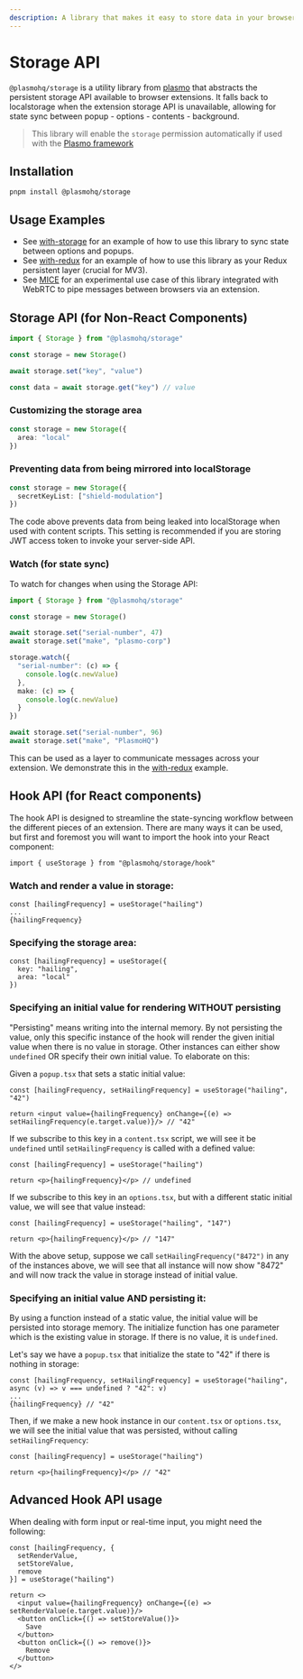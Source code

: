 ```yaml
---
description: A library that makes it easy to store data in your browser extension's storage.
---
```



# Storage API

<ShieldBanners packageName="@plasmohq/storage" />

`@plasmohq/storage` is a utility library from [plasmo](https://www.plasmo.com/) that abstracts the persistent storage API available to browser extensions. It falls back to localstorage when the extension storage API is unavailable, allowing for state sync between popup - options - contents - background.

> This library will enable the `storage` permission automatically if used with the [Plasmo framework](https://docs.plasmo.com)

## Installation

```
pnpm install @plasmohq/storage
```

## Usage Examples

- See [with-storage](https://github.com/PlasmoHQ/examples/tree/main/with-storage) for an example of how to use this library to sync state between options and popups.
- See [with-redux](https://github.com/PlasmoHQ/examples/tree/main/with-redux) for an example of how to use this library as your Redux persistent layer (crucial for MV3).
- See [MICE](https://github.com/PlasmoHQ/mice) for an experimental use case of this library integrated with WebRTC to pipe messages between browsers via an extension.

## Storage API (for Non-React Components)

```ts
import { Storage } from "@plasmohq/storage"

const storage = new Storage()

await storage.set("key", "value")

const data = await storage.get("key") // value
```

### Customizing the storage area

```ts
const storage = new Storage({
  area: "local"
})
```

### Preventing data from being mirrored into localStorage

```ts
const storage = new Storage({
  secretKeyList: ["shield-modulation"]
})
```

The code above prevents data from being leaked into localStorage when used with content scripts. This setting is recommended if you are storing JWT access token to invoke your server-side API.

### Watch (for state sync)

To watch for changes when using the Storage API:

```ts
import { Storage } from "@plasmohq/storage"

const storage = new Storage()

await storage.set("serial-number", 47)
await storage.set("make", "plasmo-corp")

storage.watch({
  "serial-number": (c) => {
    console.log(c.newValue)
  },
  make: (c) => {
    console.log(c.newValue)
  }
})

await storage.set("serial-number", 96)
await storage.set("make", "PlasmoHQ")
```

This can be used as a layer to communicate messages across your extension. We demonstrate this in the [with-redux](https://github.com/PlasmoHQ/examples/tree/main/with-redux) example.

## Hook API (for React components)

The hook API is designed to streamline the state-syncing workflow between the different pieces of an extension. There are many ways it can be used, but first and foremost you will want to import the hook into your React component:

```tsx
import { useStorage } from "@plasmohq/storage/hook"
```

### Watch and render a value in storage:

```tsx
const [hailingFrequency] = useStorage("hailing")
...
{hailingFrequency}
```

### Specifying the storage area:

```tsx
const [hailingFrequency] = useStorage({
  key: "hailing",
  area: "local"
})
```

### Specifying an initial value for rendering WITHOUT persisting

"Persisting" means writing into the internal memory. By not persisting the value, only this specific instance of the hook will render the given initial value when there is no value in storage. Other instances can either show `undefined` OR specify their own initial value. To elaborate on this:

Given a `popup.tsx` that sets a static initial value:

```tsx filename=popup.tsx
const [hailingFrequency, setHailingFrequency] = useStorage("hailing", "42")

return <input value={hailingFrequency} onChange={(e) => setHailingFrequency(e.target.value)}/> // "42"
```

If we subscribe to this key in a `content.tsx` script, we will see it be `undefined` until `setHailingFrequency` is called with a defined value:

```tsx filename=content.tsx
const [hailingFrequency] = useStorage("hailing")

return <p>{hailingFrequency}</p> // undefined
```

If we subscribe to this key in an `options.tsx`, but with a different static initial value, we will see that value instead:

```tsx filename=options.tsx
const [hailingFrequency] = useStorage("hailing", "147")

return <p>{hailingFrequency}</p> // "147"
```

With the above setup, suppose we call `setHailingFrequency("8472")` in any of the instances above, we will see that all instance will now show "8472" and will now track the value in storage instead of initial value.

### Specifying an initial value AND persisting it:

By using a function instead of a static value, the initial value will be persisted into storage memory. The initialize function has one parameter which is the existing value in storage. If there is no value, it is `undefined`.

Let's say we have a `popup.tsx` that initialize the state to "42" if there is nothing in storage:

```tsx filename=popup.tsx
const [hailingFrequency, setHailingFrequency] = useStorage("hailing", async (v) => v === undefined ? "42": v)
...
{hailingFrequency} // "42"
```

Then, if we make a new hook instance in our `content.tsx` or `options.tsx`, we will see the initial value that was persisted, without calling `setHailingFrequency`:

```tsx
const [hailingFrequency] = useStorage("hailing")

return <p>{hailingFrequency}</p> // "42"
```

## Advanced Hook API usage

When dealing with form input or real-time input, you might need the following:

```tsx
const [hailingFrequency, {
  setRenderValue,
  setStoreValue,
  remove
}] = useStorage("hailing")

return <>
  <input value={hailingFrequency} onChange={(e) => setRenderValue(e.target.value)}/>
  <button onClick={() => setStoreValue()}>
    Save
  </button>
  <button onClick={() => remove()}>
    Remove
  </button>
</>

```
